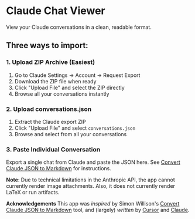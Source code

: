 # Claude Chat Viewer

View your Claude conversations in a clean, readable format.

## Three ways to import:

### 1. Upload ZIP Archive (Easiest)
1. Go to Claude Settings → Account → Request Export
2. Download the ZIP file when ready
3. Click "Upload File" and select the ZIP directly
4. Browse all your conversations instantly

### 2. Upload conversations.json
1. Extract the Claude export ZIP
2. Click "Upload File" and select `conversations.json`
3. Browse and select from all your conversations

### 3. Paste Individual Conversation
Export a single chat from Claude and paste the JSON here.
See [Convert Claude JSON to Markdown] for instructions.

**Note**: Due to technical limitations in the Anthropic API, the app cannot
currently render image attachments. Also, it does not currently render LaTeX or
run artifacts.

**Acknowledgements** This app was *inspired* by Simon Willison's [Convert Claude JSON to Markdown]
tool, and (largely) *written* by [Cursor](https://cursor.com) and
[Claude](https://anthropic.com).

[Convert Claude JSON to Markdown]: https://observablehq.com/@simonw/convert-claude-json-to-markdown
